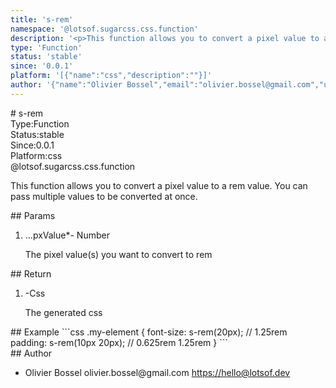 ```yaml
---
title: 's-rem'
namespace: '@lotsof.sugarcss.css.function'
description: '<p>This function allows you to convert a pixel value to a rem value. You can pass multiple values to be converted at once.</p> '
type: 'Function'
status: 'stable'
since: '0.0.1'
platform: '[{"name":"css","description":""}]'
author: '{"name":"Olivier Bossel","email":"olivier.bossel@gmail.com","url":"https://hello@lotsof.dev"}'
---
```

<div class="docmap-mdx">
# s-rem
<div class="_metas">
<div class="_type"><span class="_type-label">Type:</span><span class="_type-value">Function</span></div>
<div class="_status"><span class="_status-label">Status:</span><span class="_status-value -stable">stable</span></div>
<div class="_since"><span class="_since-label">Since:</span><span class="_since-value">0.0.1</span></div>
<div class="_platform"><span class="_platform-label">Platform:</span><span class="_platform-value -css">css</span></div>
</div>
<div class="_namespace">@lotsof.sugarcss.css.function</div>
<div class="_description typo-lead typo-format">
<p>This function allows you to convert a pixel value to a rem value.
You can pass multiple values to be converted at once.</p>

</div>
<div class="_params">
## Params
<ol class="_list">
<li class="_item">
<span class="_name">...pxValue<span class="_required">*</span></span><span class="_default">-</span> <span class="_type">Number</span>
<p class="_description">The pixel value&lpar;s&rpar; you want to convert to rem</p>
</li>
</ol>
</div>
<div class="_return">
## Return
<ol class="_list">
<li class="_item">
<span class="_default">-</span><span class="_type">Css</span>
<p class="_description">The generated css</p>
</li>
</ol>
</div>
<div class="_examples">
## Example
```css
.my-element {
   font-size: s-rem(20px); // 1.25rem
   padding: s-rem(10px 20px); // 0.625rem 1.25rem
}
```
</div>
<div class="_author">
## Author
<ul class="_list">
<li class="_item">
<span class="_name">Olivier Bossel</span>
<span class="_email">olivier.bossel@gmail.com</span>
<a href="https://hello@lotsof.dev" target="_blank" class="_url">https://hello@lotsof.dev</a>
</li>
</ul>
</div>
</div>